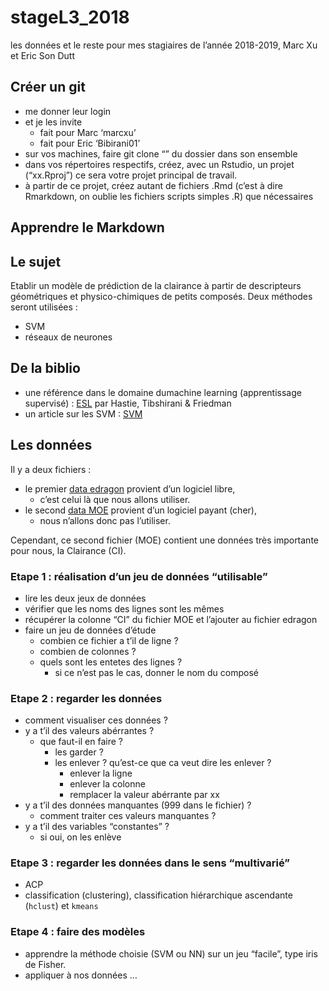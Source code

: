 # stageL3_2018
les données et le reste pour mes stagiaires de l'année 2018-2019, Marc Xu et Eric Son Dutt

## Créer un git
  
  - me donner leur login
  - et je les invite
    - fait pour Marc 'marcxu'
    - fait pour Eric 'Bibirani01'
  - sur vos machines, faire git clone "" du dossier dans son ensemble
  - dans vos répertoires respectifs, créez, avec un Rstudio, un projet ("xx.Rproj") ce sera votre projet principal de travail.
  - à partir de ce projet, créez autant de fichiers .Rmd (c'est à dire Rmarkdown, on oublie les fichiers scripts simples .R) que nécessaires
  
## Apprendre le Markdown

## Le sujet
Etablir un modèle de prédiction de la clairance à partir de descripteurs géométriques et physico-chimiques de petits composés. Deux méthodes seront utilisées :

  - SVM
  - réseaux de neurones

## De la biblio

  - une référence dans le domaine dumachine learning (apprentissage supervisé) : [ESL](https://web.stanford.edu/~hastie/ElemStatLearn/index.html) par Hastie, Tibshirani & Friedman
  - un article sur les SVM : [SVM](https://towardsdatascience.com/demystifying-maths-of-svm-13ccfe00091e)
  
## Les données
Il y a deux fichiers :

  - le premier [data edragon](https://github.com/ajbadel/stageL3_2018/blob/master/data/placenta_edragon_91mol.csv) provient d'un logiciel libre, 
  	- c'est celui là que nous allons utiliser.
  - le second [data MOE](https://github.com/ajbadel/stageL3_2018/blob/master/data/placenta_MOE_2D_192.csv) provient d'un logiciel payant (cher), 
  	- nous n'allons donc pas l'utiliser. 
  
Cependant, ce second fichier (MOE) contient une données très importante pour nous, la Clairance (CI).

### Etape 1 : réalisation d'un jeu de données "utilisable"

  - lire les deux jeux de données
  - vérifier que les noms des lignes sont les mêmes
  - récupérer la colonne "CI" du fichier MOE et l'ajouter au fichier edragon
  - faire un jeu de données d'étude
    - combien ce fichier a t'il de ligne ?
    - combien de colonnes ?
    - quels sont les entetes des lignes ?
      * si ce n'est pas le cas, donner le nom du composé
  
### Etape 2 : regarder les données

  - comment visualiser ces données ?
  - y a t'il des valeurs abérrantes ?
    - que faut-il en faire ? 
      - les garder ?
      - les enlever ? qu'est-ce que ca veut dire les enlever ?
        - enlever la ligne
        - enlever la colonne
        - remplacer la valeur abérrante par xx
  - y a t'il des données manquantes (999 dans le fichier) ?
    - comment traiter ces valeurs manquantes ?
  - y a t'il des variables "constantes" ?
    - si oui, on les enlève

  
### Etape 3 : regarder les données  dans le sens "multivarié"

  - ACP
  - classification (clustering), classification hiérarchique ascendante (`hclust`) et `kmeans`
  
### Etape 4 : faire des modèles

  - apprendre la méthode choisie (SVM ou NN) sur un jeu "facile", type iris de Fisher.
  - appliquer à nos données ...
